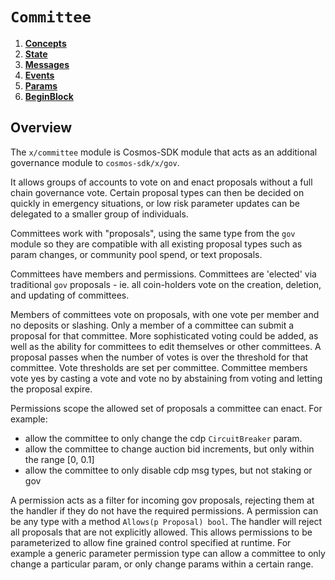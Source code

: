 # `Committee`

1. **[Concepts](concepts)**
2. **[State](state)**
3. **[Messages](messages)**
4. **[Events](events)**
5. **[Params](params)**
6. **[BeginBlock](begin_block)**

## Overview

The `x/committee` module is Cosmos-SDK module that acts as an additional governance module to `cosmos-sdk/x/gov`.

It allows groups of accounts to vote on and enact proposals without a full chain governance vote. Certain proposal types can then be decided on quickly in emergency situations, or low risk parameter updates can be delegated to a smaller group of individuals.

Committees work with "proposals", using the same type from the `gov` module so they are compatible with all existing proposal types such as param changes, or community pool spend, or text proposals.

Committees have members and permissions. Committees are 'elected' via traditional `gov` proposals - ie. all coin-holders vote on the creation, deletion, and updating of committees.

Members of committees vote on proposals, with one vote per member and no deposits or slashing. Only a member of a committee can submit a proposal for that committee. More sophisticated voting could be added, as well as the ability for committees to edit themselves or other committees. A proposal passes when the number of votes is over the threshold for that committee. Vote thresholds are set per committee. Committee members vote yes by casting a vote and vote no by abstaining from voting and letting the proposal expire.

Permissions scope the allowed set of proposals a committee can enact. For example:

- allow the committee to only change the cdp `CircuitBreaker` param.
- allow the committee to change auction bid increments, but only within the range [0, 0.1]
- allow the committee to only disable cdp msg types, but not staking or gov

A permission acts as a filter for incoming gov proposals, rejecting them at the handler if they do not have the required permissions. A permission can be any type with a method `Allows(p Proposal) bool`. The handler will reject all proposals that are not explicitly allowed. This allows permissions to be parameterized to allow fine grained control specified at runtime. For example a generic parameter permission type can allow a committee to only change a particular param, or only change params within a certain range.


